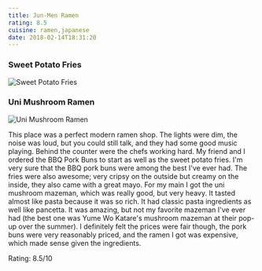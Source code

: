 ```yaml
---
title: Jun-Men Ramen
rating: 8.5
cuisine: ramen,japanese
date: 2018-02-14T18:31:20
---
```



### Sweet Potato Fries
![Sweet Potato Fries](/blog/jun-men-ramen1.jpg)

### Uni Mushroom Ramen
![Uni Mushroom Ramen](/blog/jun-men-ramen.jpg)

This place was a perfect modern ramen shop. The lights were dim, the noise was loud, but you could still talk, and they had some good music playing. Behind the counter were the chefs working hard. My friend and I ordered the BBQ Pork Buns to start as well as the sweet potato fries. I'm very sure that the BBQ pork buns were among the best I've ever had. The fries were also awesome; very cripsy on the outside but creamy on the inside, they also came with a great mayo. For my main I got the uni mushroom mazeman, which was really good, but very heavy. It tasted almost like pasta because it was so rich. It had classic pasta ingredients as well like pancetta. It was amazing, but not my favorite mazeman I've ever had (the best one was Yume Wo Katare's mushroom mazeman at their pop-up over the summer). I definitely felt the prices were fair though, the pork buns were very reasonably priced, and the ramen I got was expensive, which made sense given the ingredients.

Rating: 8.5/10

